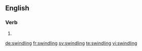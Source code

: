 
==English==

===Verb===
{{head|en}}

# {{present participle of|swindle}}

[[de:swindling]]
[[fr:swindling]]
[[sv:swindling]]
[[te:swindling]]
[[vi:swindling]]